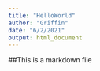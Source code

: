 ```yaml
---
title: "HelloWorld"
author: "Griffin"
date: "6/2/2021"
output: html_document
---
```


##This is a markdown file
